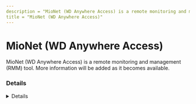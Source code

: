 ```yaml
---
description = "MioNet (WD Anywhere Access) is a remote monitoring and management (RMM) tool. More information will be added as it becomes available."
title = "MioNet (WD Anywhere Access)"
---
```




# MioNet (WD Anywhere Access)

MioNet (WD Anywhere Access) is a remote monitoring and management (RMM) tool. More information will be added as it becomes available.

### Details
<Details author={""}
         category={""}
         created={""}
         website={""}
         lastModified={"2024-02-09"}
         privileges={""}
         free={ false }
         verification={ false }
/>

#### Installation Paths
<Card code={ ["mionet.exe", "mionetmanager.exe"] }/>





### Forensic Artifacts








### Detections
- Detects potential processes activity of MioNet (WD Anywhere Access) RMM tool
  - [Sigma Rule](https://github.com/magicsword-io/LOLRMM/blob/main/detections/sigma/mionet__wd_anywhere_access__processes_sigma.yml)

### References
- [https://en.wikipedia.org/wiki/WD_Anywhere_Access - DOA as of 2016](https://en.wikipedia.org/wiki/WD_Anywhere_Access - DOA as of 2016)

